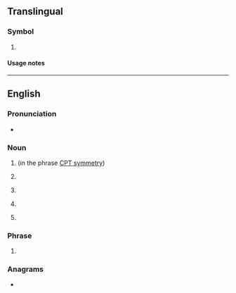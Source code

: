 ==Translingual==

===Symbol===
{{mul-symbol}}

# {{ISO 3166|1|3|Clipperton Island}}
#: {{syn|mul|CP|qq1={{w|ISO 3166-1 alpha-2|alpha-2}}}}

====Usage notes====
{{ISO 3166/exr|the {{w|International Telecommunication Union}}|recording the location of certain telecommunications installations}}

----

==English==
{{wikipedia|Current Procedural Terminology}}

===Pronunciation===
* {{audio|en|En-au-CPT.ogg|Audio (AU)}}

===Noun===
{{en-noun|~}}

# {{lb|en|physics}} {{init of|en|[[charge]], [[parity]], [[time]]-[[reversal]]|nodot=1}} (in the phrase [[CPT symmetry]])
# {{lb|en|medicine}} {{init of|en|[[current]] [[procedure]] [[terminology]]}}
# {{abbr of|en|carpet}} {{rfex|en}}
# {{label|en|US|dated|_|pejorative|_|slang|sometimes reclaimed}} {{init of|en|Colored People's Time}}
# {{lb|en|advertising}} {{initialism of|en|[[cost]] [[per]] [[thousand]]}}
#: {{synonyms|en|CPM}}

===Phrase===
{{en-phrase}}

# {{lb|en|incoterm}} {{init of|en|Carriage Paid To}}

===Anagrams===
* {{anagrams|en|a=cpt|CTP|PCT|PTC|TCP|TPC|pct}}